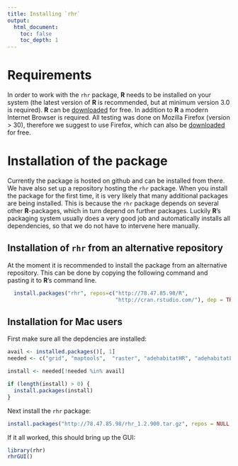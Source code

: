 ```yaml
---
title: Installing `rhr`
output: 
  html_document:
    toc: false
    toc_depth: 1
---
```


# Requirements
In order to work with the `rhr` package, **R** needs to be installed on your system (the latest version of **R** is recommended, but at minimum version 3.0 is required). **R** can be [downloaded](http://www.r-project.org) for free. In addition to **R** a modern Internet Browser is required. All testing was done on Mozilla Firefox (version > 30), therefore we suggest to use Firefox, which can also be [downloaded](http://www.mozilla.org/) for free.

# Installation of the package
Currently the package is hosted on github and can be installed from there. We have also set up a repository hosting the `rhr` package. When you install the package for the first time, it is very likely that many additional packages are being installed. This is because the `rhr` package depends on several other **R**-packages, which in turn depend on further packages. Luckily **R**'s packaging system usually does a very good job and automatically installs all dependencies, so that we do not have to intervene here manually.


## Installation of `rhr` from an alternative repository
At the moment it is recommended to install the package from an alternative repository. This can be done by copying the following command and pasting it to **R**'s command line.
```r
  install.packages("rhr", repos=c("http://78.47.85.98/R",  
                                  "http://cran.rstudio.com/"), dep = TRUE)
```


## Installation for Mac users

First make sure all the depdencies are installed:

```r
avail <- installed.packages()[, 1]
needed <- c("grid", "maptools",  "raster", "adehabitatHR", "adehabitatLT", "ggplot2", "graphics", "gridExtra", "KernSmooth", "lubridate", "mixtools", "mvtnorm", "rgdal", "rgeos", "reshape2", "sp", "spacetime", "stringr", "trajectories", "zoo", "shiny", "knitr", "markdown", "testthat", "shinyBS", "brew", "xtable")

install <- needed[!needed %in% avail]

if (length(install) > 0) {
  install.packages(install)
}
```

Next install the `rhr` package:

```r
install.packages("http://78.47.85.98/rhr_1.2.900.tar.gz", repos = NULL, type = "source")
```

If it all worked, this should bring up the GUI:

```r
library(rhr)
rhrGUI()

```



